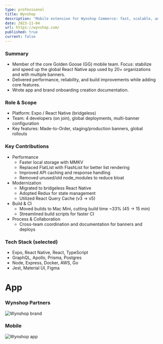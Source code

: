 ```yaml
---
type: professional
title: Wynshop
description: 'Mobile extension for Wynshop Commerce: fast, scalable, and retailer-focused grocery shopping.'
date: 2023-11-04
url: https://wynshop.com/
published: true
current: false
---
```


### Summary

- Member of the core Golden Goose (GG) mobile team. Focus: stabilize and speed up the global React Native app used by 20+ organizations and with multiple banners.
- Delivered performance, reliability, and build improvements while adding core features.
- Wrote app and brand onboarding creation documentation.

### Role & Scope

- Platform: Expo / React Native (bridgeless)
- Team: 4 developers (on join), global deployments, multi-banner configuration
- Key features: Made-to-Order, staging/production banners, global rollouts

### Key Contributions

- Performance
  - Faster local storage with MMKV
  - Replaced FlatList with FlashList for better list rendering
  - Improved API caching and response handling
  - Removed unused/old node_modules to reduce bloat
- Modernization
  - Migrated to bridgeless React Native
  - Adopted Redux for state management
  - Utilized React Query Cache (v3 → v5)
- Build & CI
  - Moved builds to Mac Mini, cutting build time ~33% (45 → 15 min)
  - Streamlined build scripts for faster CI
- Process & Collaboration
  - Cross-team coordination and documentation for banners and deploys

### Tech Stack (selected)

- Expo, React Native, React, TypeScript
- GraphQL, Apollo, Prisma, Postgres
- Node, Express, Docker, AWS, Go
- Jest, Material UI, Figma

# App

### Wynshop Partners

![Wynshop brand](/wynshop/brands.png)

### Mobile

![Wynshop app](/wynshop/shop_rite_app.png)
